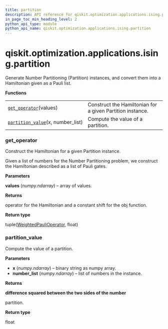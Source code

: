```yaml
---
title: partition
description: API reference for qiskit.optimization.applications.ising.partition
in_page_toc_min_heading_level: 2
python_api_type: module
python_api_name: qiskit.optimization.applications.ising.partition
---
```


<span id="qiskit-optimization-applications-ising-partition" />

# qiskit.optimization.applications.ising.partition

Generate Number Partitioning (Partition) instances, and convert them into a Hamiltonian given as a Pauli list.

**Functions**

|                                                                                                                                                                            |                                                           |
| -------------------------------------------------------------------------------------------------------------------------------------------------------------------------- | --------------------------------------------------------- |
| [`get_operator`](#qiskit.optimization.applications.ising.partition.get_operator "qiskit.optimization.applications.ising.partition.get_operator")(values)                   | Construct the Hamiltonian for a given Partition instance. |
| [`partition_value`](#qiskit.optimization.applications.ising.partition.partition_value "qiskit.optimization.applications.ising.partition.partition_value")(x, number\_list) | Compute the value of a partition.                         |

### get\_operator

<Function id="qiskit.optimization.applications.ising.partition.get_operator" name="get_operator" github="https://github.com/qiskit-community/qiskit-aqua/tree/stable/0.7/qiskit/optimization/applications/ising/partition.py" signature="get_operator(values)">
  Construct the Hamiltonian for a given Partition instance.

  Given a list of numbers for the Number Partitioning problem, we construct the Hamiltonian described as a list of Pauli gates.

  **Parameters**

  **values** (*numpy.ndarray*) – array of values.

  **Returns**

  operator for the Hamiltonian and a constant shift for the obj function.

  **Return type**

  tuple([WeightedPauliOperator](qiskit.aqua.operators.legacy.WeightedPauliOperator "qiskit.aqua.operators.legacy.WeightedPauliOperator"), float)
</Function>

### partition\_value

<Function id="qiskit.optimization.applications.ising.partition.partition_value" name="partition_value" github="https://github.com/qiskit-community/qiskit-aqua/tree/stable/0.7/qiskit/optimization/applications/ising/partition.py" signature="partition_value(x, number_list)">
  Compute the value of a partition.

  **Parameters**

  *   **x** (*numpy.ndarray*) – binary string as numpy array.
  *   **number\_list** (*numpy.ndarray*) – list of numbers in the instance.

  **Returns**

  **difference squared between the two sides of the number**

  partition.

  **Return type**

  float
</Function>

